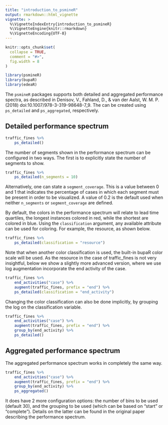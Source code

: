 ```yaml
---
title: "introduction_to_psmineR"
output: rmarkdown::html_vignette
vignette: >
  %\VignetteIndexEntry{introduction_to_psmineR}
  %\VignetteEngine{knitr::rmarkdown}
  %\VignetteEncoding{UTF-8}
---
```


```r
knitr::opts_chunk$set(
  collapse = TRUE,
  comment = "#>",
  fig.width = 8
)
```

```r
library(psmineR)
library(bupaR)
library(edeaR)
```


The `psmineR` packages supports both detailed and aggregated performance spectra, as described in Denisov, V., Fahland, D., & van der Aalst, W. M. P. (2018) doi:10.1007/978-3-319-98648-7_9. The can be created using `ps_detailed` and `ps_aggregated`, respectively.


## Detailed performance spectrum

```r
traffic_fines %>%
	ps_detailed()
```

The number of segments shown in the performance spectrum can be configured in two ways. The first is to explicitly state the number of segments to show.

```r
traffic_fines %>%
	ps_detailed(n_segments = 10)
```

Alternatively, one can state a `segment_coverage`. This is a value between 0 and 1 that indicates the percentage of cases in which each segment must be present in order to be visualized. A value of 0.2 is the default used when neither `n_segments` or `segment_coverage` are defined. 

By default, the colors in the performance spectrum will relate to lead time quartiles, the longest instances colored in red, while the shortest are colored in blue. Using the `classification` argument, any available attribute can be used for coloring. For example, the resource, as shown below. 

```r
traffic_fines %>%
	ps_detailed(classification = "resource")
```

Note that when another color classification is used, the built-in bupaR color scale will be used. As the resource in the case of traffic_fines is not very insightful, below we show a slightly more advanced version, where we use log augmentation incorporate the end activity of the case.

```r
traffic_fines %>%
	end_activities("case") %>%
	augment(traffic_fines, prefix = "end") %>%
	ps_detailed(classification = "end_activity")
```

Changing the color classification can also be done implicitly, by grouping the log on the classification variable. 

```r
traffic_fines %>%
	end_activities("case") %>%
	augment(traffic_fines, prefix = "end") %>%
	group_by(end_activity) %>%
	ps_detailed()
```

## Aggregated performance spectrum

The aggregated performance spectrum works in completely the same way. 

```r
traffic_fines %>%
	end_activities("case") %>%
	augment(traffic_fines, prefix = "end") %>%
	group_by(end_activity) %>%
	ps_aggregated()
```

It does have 2 more configuration options: the number of bins to be used (default 30), and the grouping to be used (which can be based on "start" or "complete"). Details on the latter can be found in the original paper describing the performance spectrum. 



